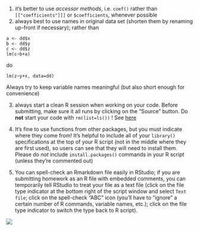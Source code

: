 1. it's better to use *accessor methods*, i.e. `coef()` rather than `[["coefficients"]]]` or `$coefficients`, whenever possible
2. always best to use names in original data set (shorten them by renaming up-front if necessary); rather than

```
a <- dd$x
b <- dd$y
c <- dd$z
lm(c~b+a)
```

do

```
lm(z~y+x, data=dd)
```

Always try to keep variable names meaningful (but also short enough for convenience)

3. always start a clean R session when working on your code.  Before submitting, make sure it all runs by clicking on the "Source" button. Do **not** start your code with `rm(list=ls())` ! See [here](https://twitter.com/hadleywickham/status/940021008764846080)

4. It's fine to use functions from other packages, but you must indicate where they come from! It's helpful to include all of your `library()` specifications at the top of your R script (not in the middle where they are first used), so users can see that they will need to install them. Please do *not* include `install.packages()` commands in your R script (unless they're commented out)

5. You can spell-check an Rmarkdown file easily in RStudio; if you are submitting homework as an R file with embedded comments, you can temporarily tell RStudio to treat your file as a text file (click on the file type indicator at the bottom right of the script window and select `Text file`; click on the spell-check "ABC" icon (you'll have to "ignore" a certain number of R commands, variable names, etc.); click on the file type indicator to switch the type back to R script).

![](../pix/rstudio_spellcheck.png)
